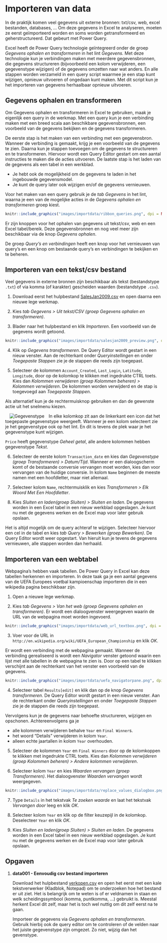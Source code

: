 # Importeren van data

:::{.chapterintro}
In de praktijk komen veel gegevens uit externe bronnen: txt/csv, web, excel bestanden, databases, ... Om deze gegevens in Excel te analyseren, moeten ze eerst geïmporteerd worden en soms worden getransformeerd en geherstructureerd. Dat gebeurt met Power Query.
:::

Excel heeft de Power Query technologie geïntegreerd onder de groep *Gegevens ophalen en transformeren* in het lint *Gegevens.* Met deze technologie kun je verbindingen maken met meerdere gegevensbronnen, die gegevens structureren (bijvoorbeeld een kolom verwijderen, een gegevenstype wijzigen) of de gegevens omzetten naar wat anders. En alle stappen worden verzameld in een query script waarmee je een stap kunt wijzigen, opnieuw uitvoeren of ongedaan kunt maken. Met dit script kun je het importeren van gegevens herhaalbaar opnieuw uitvoeren.

## Gegevens ophalen en transformeren

Om Gegevens ophalen en transformeren in Excel te gebruiken, maak je eigenlijk een query in de werkmap. Met een query kun je een verbinding maken met een breed scala aan beschikbare gegevensbronnen, een voorbeeld van de gegevens bekijken en de gegevens transformeren.

De eerste stap is het maken van een verbinding met een gegevensbron. Wanneer de verbinding is gemaakt, krijg je een voorbeeld van de gegevens te zien. Daarna kun je stappen toevoegen om de gegevens te structureren en te transformeren. Hiervoor wordt een Query Editor gestart om een aantal instructies te maken die de acties uitvoeren. De laatste stap is het laden van de gegevens als een tabel in een werkblad.

::: {.tip}
+ Je hebt ook de mogelijkheid om de gegevens te laden in het ingebouwde gegevensmodel.
+ Je kunt de query later ook wijzigen en/of de gegevens vernieuwen.
:::

Voor het maken van een query gebruik je de *tab Gegevens* in het lint, waarna je een van de mogelijke acties in de *Gegevens ophalen en transformeren* groep kiest.

```r
knitr::include_graphics("images/importdata/ribbon_queries.png", dpi = NA)
```

Er zijn knoppen voor het ophalen van gegevens uit tekst/csv, web en een Excel tabel/bereik. Deze gegevensbronnen en nog veel meer zijn beschikbaar via de knop *Gegevens ophalen*.

De groep *Query's en verbindingen* heeft een knop voor het vernieuwen van query's en een knop om bestaande query's en verbindingen te bekijken en te beheren.

## Importeren van een tekst/csv bestand

Veel gegevens in externe bronnen zijn beschikbaar als tekst (bestandstype `.txt`) of via komma (of karakter) gescheiden waarden (bestandstype `.csv`).

1. Download eerst het hulpbestand [SalesJan2009.csv](data/SalesJan2009.csv) en open daarna een nieuwe lege werkmap.

2. Kies *tab Gegevens > Uit tekst/CSV (groep Gegevens ophalen en transformeren)*.

3. Blader naar het hulpbestand en klik *Importeren*.
Een voorbeeld van de gegevens wordt getoond.

```r
knitr::include_graphics("images/importdata/salesjan2009_preview.png", dpi = NA)
```

4. Klik op *Gegevens transformeren*.
De Query Editor wordt gestart in een nieuw venster. Aan de rechterkant onder *Queryinstellingen* en onder *Toegepaste Stappen* zie je de stappen die reeds zijn toegepast.

5. Selecteer de kolommen `Account_Created`, `Last_Login`, `Latitude`, `Longitude`, door op de kolomkop te klikken met ingedrukte CTRL toets. Kies dan *Kolommen verwijderen (groep Kolommen beheren) > Kolommen verwijderen*. De kolommen worden verwijderd en de stap is toegevoegd aan *Toegepaste Stappen*.

::: {.tip}
Als alternatief kun je de rechtermuisknop gebruiken en dan de gewenste actie uit het snelmenu kiezen.
:::

<img src="images/importdata/ribbon_datatype_wholenumber.png" alt="Gegevenstype" align="left" style="margin: 0 1em 0 1em"/>In elke kolomkop zit aan de linkerkant een icon dat het toegepaste gegevenstype weergeeft. Wanneer je een kolom selecteert zie je het gegevenstype ook op het lint. En dit is tevens de plek waar je het gegevenstype kunt wijzigen.


`Price` heeft gegevenstype *Geheel getal*, alle andere kolommen hebben gegevenstype *Tekst*.

6. Selecteer de eerste kolom `Transaction_date` en kies dan *Gegevenstype (groep Transformeren) > Datum/Tijd*. Wanneer er een dialoogscherm komt of de bestaande conversie vervangen moet worden, kies dan voor vervangen van de huidige conversie.
In kolom `Name` beginnen de meeste namen met een hoofdletter, maar niet allemaal.

7. Selecteer kolom `Name`, rechtermuisklik en kies *Transformeren > Elk Woord Met Een Hoofdletter*.

8. Kies *Sluiten en laden(groep Sluiten) > Sluiten en laden*.
De gegevens worden in een Excel tabel in een nieuw werkblad opgeslagen. Je kunt nu met de gegevens werken en de Excel map voor later gebruik opslaan.

::: {.tip}
Het is altijd mogelijk om de query achteraf te wijzigen. Selecteer hiervoor een cel in de tabel en kies *tab Query > Bewerken (groep Bewerken)*. De Query Editor wordt weer opgestart. Van hieruit kun je tevens de gegevens vernieuwen, alle stappen worden dan herhaald.
:::

## Importeren van een webtabel

Webpagina's hebben vaak tabellen. De Power Query in Excel kan deze tabellen herkennen en importeren. In deze taak ga je een aantal gegevens van de UEFA Europees voetbal kampioenschap importeren die in een wikipedia pagina beschikbaar zijn.

1. Open a nieuwe lege werkmap.

2. Kies *tab Gegevens > Van het web (groep Gegevens ophalen en transformeren)*. Er wordt een dialoogvenster weergegeven waarin de URL van de webpagina moet worden ingevoerd.

```r
knitr::include_graphics("images/importdata/web_url_textbox.png", dpi = NA)
```

3. Voer voor de URL in `http://en.wikipedia.org/wiki/UEFA_European_Championship` en klik *OK*.

Er wordt een verbinding met de webpagina gemaakt.
Wanneer de verbinding gerealiseerd is wordt een *Navigator* venster getoond waarin een lijst met alle tabellen in de webpagina te zien is. Door op een tabel te klikken verschijnt aan de rechterkant van het venster een voorbeeld van de gegevens.

```r
knitr::include_graphics("images/importdata/uefa_navigatorpane.png", dpi = NA)
```

4. Selecteer tabel `Results[edit]` en klik dan op de knop *Gegevens transformeren*.
De Query Editor wordt gestart in een nieuw venster. Aan de rechterkant onder *Queryinstellingen* en onder *Toegepaste Stappen* zie je de stappen die reeds zijn toegepast.

Vervolgens kun je de gegevens naar behoefte structureren, wijzigen en opschonen. Achtereenvolgens ga je

+ alle kolommen verwijderen behalve `Year` en `Final Winner`s.
+ het woord "Details" verwijderen in kolom `Year`.
+ alleen echte jaartallen in kolom `Year` overhouden.

5. Selecteer de kolommen `Year` en `Final Winners` door op de kolomkoppen te klikken met ingedrukte CTRL toets. Kies dan *Kolommen verwijderen (groep Kolommen beheren) > Andere kolommen verwijderen*.

6. Selecteer kolom `Year` en kies *Waarden vervangen (groep Transformeren)*. Het dialoogvenster *Waarden vervangen* wordt weergegeven.


```r
knitr::include_graphics("images/importdata/replace_values_dialogbox.png", dpi = NA)
```

7. Type `Details` in het tekstvak *Te zoeken waarde* en laat het tekstvak *Vervangen door* leeg en klik *OK*.

8. Selecteer kolom `Year` en klik op de filter keuzepijl in de kolomkop. Deselecteer `Year` en klik *OK*.

9. Kies *Sluiten en laden(groep Sluiten) > Sluiten en laden*.
De gegevens worden in een Excel tabel in een nieuw werkblad opgeslagen. Je kunt nu met de gegevens werken en de Excel map voor later gebruik opslaan.

## Opgaven {#opg-importdata}

::: {.sectionexercise}
1. **data001 - Eenvoudig csv bestand importeren**

    Download het hulpbestand [verkopen.csv](data/verkopen.csv) en open het eerst met een kale tekstverwerker (Kladblok, Notepad) om te onderzoeken hoe het bestand er uit ziet. Het is belangrijk om te weten is of er veldnamen in staan en welk scheidingssymbool (komma, puntkomma, ...) gebruikt is. Meestal herkent Excel dit zelf, maar het is toch wel nuttig om dit zelf eerst na te gaan.

    Importeer de gegevens via *Gegevens ophalen en transformeren*. Gebruik hierbij ook de query editor om te controleren of de velden naar het juiste gegevenstype zijn omgezet. Zo niet, wijzig dan het gevenstype.
:::
